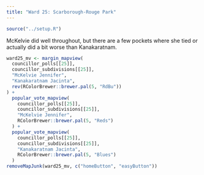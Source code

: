 ```yaml
---
title: "Ward 25: Scarborough-Rouge Park"
---
```


```r
source("../setup.R")
```

McKelvie did well throughout, but there are a few pockets where she tied or actually did a bit worse than Kanakaratnam.

```r
ward25_mv <- margin_mapview(
  councillor_polls[[25]], 
  councillor_subdivisions[[25]],
  "McKelvie Jennifer",
  "Kanakaratnam Jacinta",
  rev(RColorBrewer::brewer.pal(5, "RdBu"))
) +
  popular_vote_mapview(
    councillor_polls[[25]], 
    councillor_subdivisions[[25]],
    "McKelvie Jennifer",
    RColorBrewer::brewer.pal(5, "Reds")
  ) +
  popular_vote_mapview(
    councillor_polls[[25]], 
    councillor_subdivisions[[25]],
    "Kanakaratnam Jacinta",
    RColorBrewer::brewer.pal(5, "Blues")
  )
removeMapJunk(ward25_mv, c("homeButton", "easyButton"))
```
